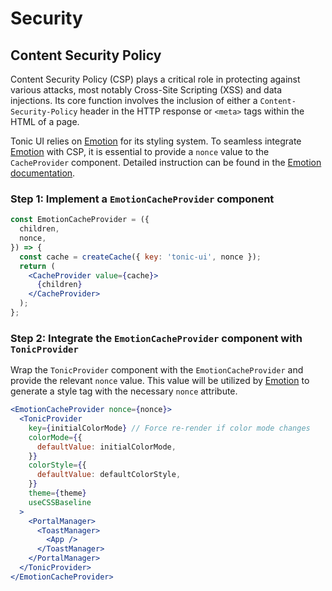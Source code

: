 # Security

## Content Security Policy

Content Security Policy (CSP) plays a critical role in protecting against various attacks, most notably Cross-Site Scripting (XSS) and data injections. Its core function involves the inclusion of either a `Content-Security-Policy` header in the HTTP response or `<meta>` tags within the HTML of a page.

Tonic UI relies on [Emotion](https://emotion.sh/) for its styling system. To seamless integrate [Emotion](https://emotion.sh/) with CSP, it is essential to provide a `nonce` value to the `CacheProvider` component. Detailed instruction can be found in the [Emotion documentation](https://emotion.sh/docs/@emotion/cache).

### Step 1: Implement a `EmotionCacheProvider` component

```jsx disabled
const EmotionCacheProvider = ({
  children,
  nonce,
}) => {
  const cache = createCache({ key: 'tonic-ui', nonce });
  return (
    <CacheProvider value={cache}>
      {children}
    </CacheProvider>
  );
};
```

### Step 2: Integrate the `EmotionCacheProvider` component with `TonicProvider`

Wrap the `TonicProvider` component with the `EmotionCacheProvider` and provide the relevant `nonce` value. This value will be utilized by [Emotion](https://emotion.sh/) to generate a style tag with the necessary `nonce` attribute.

```jsx disabled
<EmotionCacheProvider nonce={nonce}>
  <TonicProvider
    key={initialColorMode} // Force re-render if color mode changes
    colorMode={{
      defaultValue: initialColorMode,
    }}
    colorStyle={{
      defaultValue: defaultColorStyle,
    }}
    theme={theme}
    useCSSBaseline
  >
    <PortalManager>
      <ToastManager>
        <App />
      </ToastManager>
    </PortalManager>
  </TonicProvider>
</EmotionCacheProvider>
```
